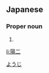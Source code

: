 ==Japanese==
{{ja-kanjitab|陽|二}}

===Proper noun===
{{ja-pos|proper|ようじ}}

# {{given name|male|lang=ja}}

[[Category:Japanese male given names|ようじ]]

[[li:陽二]]